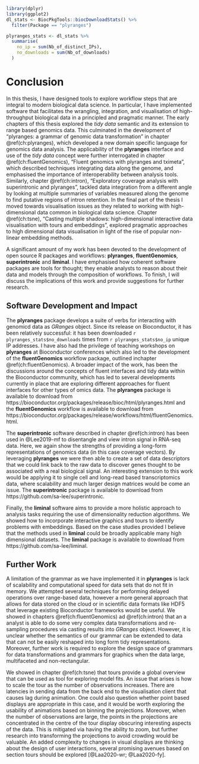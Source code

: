 ```r
library(dplyr)
library(ggplot2)
dl_stats <- BiocPkgTools::biocDownloadStats() %>%
  filter(Package == "plyranges")

plyranges_stats <- dl_stats %>% 
  summarise(
    no_ip = sum(Nb_of_distinct_IPs), 
    no_downloads = sum(Nb_of_downloads)
  )

```

# Conclusion  {#ch:conclusion}

In this thesis, I have designed tools to explore workflow steps
that are integral to modern biological data science. In particular, I have
implemented software that facilitates the wrangling, integration, and 
visualisation of high-throughput biological data in a principled and pragmatic
manner.  The early chapters of this thesis explored the *tidy data* semantic and 
its extension to range based genomics data. This culminated in the development
of "plyranges: a grammar of genomic data transformation" in chapter 
\@ref(ch:plyranges), which developed a new domain specific language for genomics
data analysis. The applicability of the **plyranges** interface and use of the 
*tidy data* concept were further interrogated in chapter \@ref(ch:fluentGenomics),
"Fluent genomics with plyranges and tximeta", which described techniques 
integrating data along the genome, and emphasised the importance of 
interoperability between analysis tools. Similarly, chapter  \@ref(ch:intron), 
"Exploratory coverage analysis with superintronic and 
plyranges", tackled data integration from a different angle by looking at 
multiple summaries of variables measured along the genome to find putative 
regions of intron retention. In the final part of the thesis I moved towards 
visualisation issues as they related to working with high-dimensional data
common in biological data science. Chapter \@ref(ch:tsne), "Casting multiple shadows:  high-dimensional interactive data visualisation with tours and embeddings",  explored pragmatic approaches to high dimensional data 
visualisation in light of the rise of popular non-linear embedding methods. 

A significant amount of my work has been devoted to the development of 
open source R packages and workflows: **plyranges**, **fluentGenomics**, **superintronic** and **liminal**. I have emphasised how coherent software packages are tools for thought; they enable analysts to reason about their data and  models through the composition of workflows. To finish, I will discuss the 
implications of this work and provide suggestions for further research.

## Software Development and Impact


The **plyranges** package develops a suite of verbs for interacting
with genomicd data as *GRanges* object. Since its release on Bioconductor,
it  has been relatively  successful: it has been downloaded `r plyranges_stats$no_downloads` times from  `r plyranges_stats$no_ip` unique IP addresses. I have also had the privilege of teaching workshops on **plyranges**
at Bioconductor conferences which also led to the development of the 
**fluentGenomics** workflow package, outlined inchapter \@ref(ch:fluentGenomics). A broader impact of the work, has been the discussions around the
concepts of fluent interfaces and tidy data within the Bioconductor community,
which has led to several developments currently in place that are exploring
different approaches for fluent interfaces for other types of omics data.
The **plyranges** package is available to download from 
https://bioconductor.org/packages/release/bioc/html/plyranges.html and
the **fluentGenomics** workflow is available to download from 
https://bioconductor.org/packages/release/workflows/html/fluentGenomics.html.

The **superintronic** software described in chapter \@ref(ch:intron) has
been used in @Lee2019-mf to disentangle and view intron signal in RNA-seq
data. Here, we again show the strengths of providing a long-form representations
of genomics data (in this case coverage vectors). By leveraging **plyranges**
we were then able to create a set of data descriptors that we could link back
to the raw data to discover genes thought to be associated with a real biological 
signal. An interesting extension to this work would be applying it to single
cell and long-read based transcriptomics data, where scalability and much
larger design matrices would be come an issue. The **superintronic** package
is available to download from https://github.com/sa-lee/superintronic.

Finally, the **liminal** software aims to provide a more holistic approach to
analysis tasks requiring the use of dimensionality reduction algorithms. We
showed how to incorporate interactive graphics and tours to identify problems
with embeddings. Based on the case studies provided I believe that the methods
used in **liminal** could be broadly applicable many high dimensional datasets.
The **liminal** package is available to download from https://github.com/sa-lee/liminal.


## Further Work

A limitation of the grammar as we have implemented it in 
**plyranges** is lack of scalability and computational speed for data sets
that do not fit in memory. We attempted several techniques for performing 
delayed operations over range-based data, however a more general approach
that allows for data stored on the cloud or in scientific data formats
like HDF5 that leverage existing Bioconductor frameworks would be useful.
We showed in chapters \@ref(ch:fluentGenomics) ad \@ref(ch:intron) that an a
analyst is able to do some very complex data transformations and re-sampling 
procedures via casting results into *GRanges* object. However, it is unclear 
whether the semantics of our grammar can be extended to data that can not be 
easily reshaped into long form tidy representations. Moreover, further work
is required to explore the design space of grammars for data 
transformations and grammars for graphics when the data large, multifaceted
and non-rectangular. 

We showed in chapter \@ref(ch:tsne) that tours provide a global overview
that can be used as tool for exploring model fits. An issue that arises is
how to scale the tour as the number of observations increases. There are
latencies in sending data from the back end to the visualisation client
that causes lag during animation. One could also question whether point
based displays are appropriate in this case, and it would be worth exploring 
the usability of animations based on binning the projections. Moreover, 
when the number of observations are large, the points in the projections are 
concentrated in the centre of the tour display obscuring interesting aspects
of the data. This is mitigated via having
the ability to zoom, but further research into transforming the projections
to avoid crowding would be valuable. An added complexity to changes in visual
displays are thinking about the design of user interactions, several promising
avenues based on section tours should be explored [@Laa2020-wr; @Laa2020-fy].

